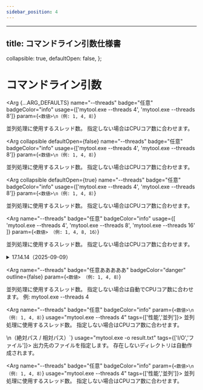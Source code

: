 ```yaml
---
sidebar_position: 4
---
```

---
title: コマンドライン引数仕様書
---


  collapsible: true,
  defaultOpen: false,
};

# コマンドライン引数

<Arg {...ARG_DEFAULTS}
  name="--threads"
  badge="任意"
  badgeColor="info"
  usage={['mytool.exe --threads 4', 'mytool.exe --threads 8']}
  param={`<数値>\n（例: 1, 4, 8）`}
>
  並列処理に使用するスレッド数。
  指定しない場合はCPUコア数に合わせます。
</Arg>

<Arg
  collapsible
  defaultOpen={false}
  name="--threads"
  badge="任意"
  badgeColor="info"
  usage={['mytool.exe --threads 4', 'mytool.exe --threads 8']}
  param={`<数値>\n（例: 1, 4, 8）`}
>
  並列処理に使用するスレッド数。
  指定しない場合はCPUコア数に合わせます。
</Arg>

<Arg
  collapsible
  defaultOpen={true}
  name="--threads"
  badge="任意"
  badgeColor="info"
  usage={['mytool.exe --threads 4', 'mytool.exe --threads 8']}
  param={`<数値>\n（例: 1, 4, 8）`}
>
  並列処理に使用するスレッド数。
  指定しない場合はCPUコア数に合わせます。
</Arg>

<Arg
  name="--threads"
  badge="任意"
  badgeColor="info"
  usage={[
    'mytool.exe --threads 4',
    'mytool.exe --threads 8',
    'mytool.exe --threads 16'
  ]}
  param={`<数値>
（例: 1, 4, 8, 16）`}
>
  並列処理に使用するスレッド数。
  指定しない場合はCPUコア数に合わせます。
</Arg>

<details>
<summary>17.14.14（2025-09-09）</summary>
<Arg
  name="--threads"
  badge="任意あああああ"
  badgeColor="danger"
  outline={true}
  param={`<数値>
（例: 1, 4, 8）`}
>
  並列処理に使用するスレッド数。
  指定しない場合は自動でCPUコア数に合わせます。
  例: mytool.exe --threads 4
</Arg>
</details>

<Arg
  name="--threads"
  badge="任意あああああ"
  badgeColor="danger"
  outline={false}
  param={`<数値>
（例: 1, 4, 8）`}
>
  並列処理に使用するスレッド数。
  指定しない場合は自動でCPUコア数に合わせます。
  例: mytool.exe --threads 4
</Arg>

  <Arg name="--threads" badge="任意" badgeColor="info"
       param={`<数値>\n（例: 1, 4, 8）`}
       usage="mytool.exe --threads 4"
       tags={['性能','並列']}>
    並列処理に使用するスレッド数。
    指定しない場合はCPUコア数に合わせます。
  </Arg>
  
<div className="arg-grid">
  <Arg name="-o, --output" badge="必須" badgeColor="success"
       param={`<ファイル名>\n（絶対パス / 相対パス）`}
       usage="mytool.exe -o result.txt"
       tags={['I/O','ファイル']}>
    出力先のファイルを指定します。
    存在しないディレクトリは自動作成されます。
  </Arg>

  <Arg name="--threads" badge="任意" badgeColor="info"
       param={`<数値>\n（例: 1, 4, 8）`}
       usage="mytool.exe --threads 4"
       tags={['性能','並列']}>
    並列処理に使用するスレッド数。
    指定しない場合はCPUコア数に合わせます。
  </Arg>

  <!-- 以降どんどん追加しても自動できれいに並ぶ -->
</div>

<Arg badge="必須"   badgeType="success" />
<Arg badge="任意"   badgeType="info" />
<Arg badge="実験的" badgeType="warning" />
<Arg badge="非推奨" badgeType="danger" />
<Arg badge="注意"   badgeType="primary badge--outline" />

